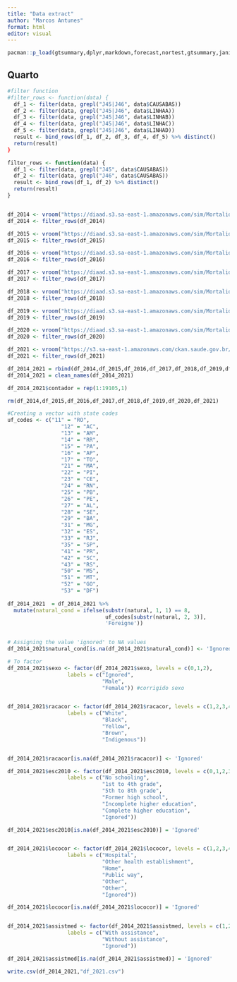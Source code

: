 ---
title: "Data extract"
author: "Marcos Antunes"
format: html
editor: visual
---

```{r}
pacman::p_load(gtsummary,dplyr,markdown,forecast,nortest,gtsummary,janitor,vroom)
```

## Quarto

```{r, message=FALSE,echo=FALSE, warning=FALSE}
#filter function
#filter_rows <- function(data) {
  df_1 <- filter(data, grepl("J45|J46", data$CAUSABAS))
  df_2 <- filter(data, grepl("J45|J46", data$LINHAA))
  df_3 <- filter(data, grepl("J45|J46", data$LINHAB))
  df_4 <- filter(data, grepl("J45|J46", data$LINHAC))
  df_5 <- filter(data, grepl("J45|J46", data$LINHAD))
  result <- bind_rows(df_1, df_2, df_3, df_4, df_5) %>% distinct()
  return(result)
}

filter_rows <- function(data) {
  df_1 <- filter(data, grepl("J45", data$CAUSABAS))
  df_2 <- filter(data, grepl("J46", data$CAUSABAS))
  result <- bind_rows(df_1, df_2) %>% distinct()
  return(result)
}


df_2014 <- vroom("https://diaad.s3.sa-east-1.amazonaws.com/sim/Mortalidade_Geral_2014.csv")
df_2014 <- filter_rows(df_2014)

df_2015 <- vroom("https://diaad.s3.sa-east-1.amazonaws.com/sim/Mortalidade_Geral_2015.csv")
df_2015 <- filter_rows(df_2015)

df_2016 <- vroom("https://diaad.s3.sa-east-1.amazonaws.com/sim/Mortalidade_Geral_2016.csv")
df_2016 <- filter_rows(df_2016)

df_2017 <- vroom("https://diaad.s3.sa-east-1.amazonaws.com/sim/Mortalidade_Geral_2017.csv")
df_2017 <- filter_rows(df_2017)

df_2018 <- vroom("https://diaad.s3.sa-east-1.amazonaws.com/sim/Mortalidade_Geral_2018.csv")
df_2018 <- filter_rows(df_2018)

df_2019 <- vroom("https://diaad.s3.sa-east-1.amazonaws.com/sim/Mortalidade_Geral_2019.csv")
df_2019 <- filter_rows(df_2019)

df_2020 <- vroom("https://diaad.s3.sa-east-1.amazonaws.com/sim/Mortalidade_Geral_2020.csv")
df_2020 <- filter_rows(df_2020)

df_2021 <- vroom("https://s3.sa-east-1.amazonaws.com/ckan.saude.gov.br/SIM/Mortalidade_Geral_2021.csv")
df_2021 <- filter_rows(df_2021)

df_2014_2021 = rbind(df_2014,df_2015,df_2016,df_2017,df_2018,df_2019,df_2020,df_2021)
df_2014_2021 = clean_names(df_2014_2021)

df_2014_2021$contador = rep(1:19105,1)

rm(df_2014,df_2015,df_2016,df_2017,df_2018,df_2019,df_2020,df_2021)

#Creating a vector with state codes
uf_codes <- c("11" = "RO",
                 "12" = "AC",
                 "13" = "AM",
                 "14" = "RR",
                 "15" = "PA",
                 "16" = "AP",
                 "17" = "TO",
                 "21" = "MA",
                 "22" = "PI",
                 "23" = "CE",
                 "24" = "RN",
                 "25" = "PB",
                 "26" = "PE",
                 "27" = "AL",
                 "28" = "SE",
                 "29" = "BA",
                 "31" = "MG",
                 "32" = "ES",
                 "33" = "RJ",
                 "35" = "SP",
                 "41" = "PR",
                 "42" = "SC",
                 "43" = "RS",
                 "50" = "MS",
                 "51" = "MT",
                 "52" = "GO",
                 "53" = "DF")
             
df_2014_2021  = df_2014_2021 %>%
  mutate(natural_cond = ifelse(substr(natural, 1, 1) == 8,
                               uf_codes[substr(natural, 2, 3)],
                               'Foreigne'))


# Assigning the value 'ignored' to NA values
df_2014_2021$natural_cond[is.na(df_2014_2021$natural_cond)] <- 'Ignored'

# To factor
df_2014_2021$sexo <- factor(df_2014_2021$sexo, levels = c(0,1,2), 
                   labels = c("Ignored", 
                              "Male",
                              "Female")) #corrigido sexo


df_2014_2021$racacor <- factor(df_2014_2021$racacor, levels = c(1,2,3,4,5), 
                   labels = c("White", 
                              "Black",
                              "Yellow",
                              "Brown",
                              "Indigenous"))


df_2014_2021$racacor[is.na(df_2014_2021$racacor)] <- 'Ignored'

df_2014_2021$esc2010 <- factor(df_2014_2021$esc2010, levels = c(0,1,2,3,4,5,9), 
                   labels = c("No schooling", 
                              "1st to 4th grade",
                              "5th to 8th grade",
                              "Former high school",
                              "Incomplete higher education",
                              "Complete higher education",
                              "Ignored"))

df_2014_2021$esc2010[is.na(df_2014_2021$esc2010)] = 'Ignored'


df_2014_2021$lococor <- factor(df_2014_2021$lococor, levels = c(1,2,3,4,5,6,9), 
                   labels = c("Hospital", 
                              "Other health establishment",
                              "Home",
                              "Public way",
                              "Other",
                              "Other",
                              "Ignored"))

df_2014_2021$lococor[is.na(df_2014_2021$lococor)] = 'Ignored'


df_2014_2021$assistmed <- factor(df_2014_2021$assistmed, levels = c(1,2,9), 
                   labels = c("With assistance", 
                              "Without assistance",
                              "Ignored"))

df_2014_2021$assistmed[is.na(df_2014_2021$assistmed)] = 'Ignored'

write.csv(df_2014_2021,"df_2021.csv")

```
